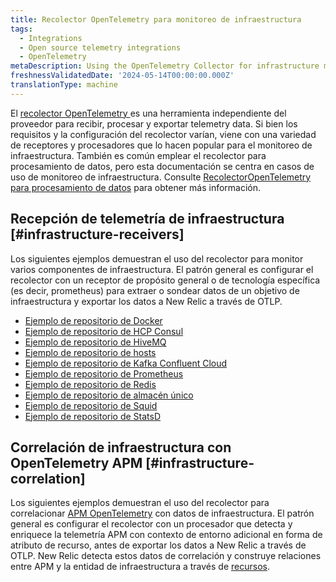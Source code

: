 ```yaml
---
title: Recolector OpenTelemetry para monitoreo de infraestructura
tags:
  - Integrations
  - Open source telemetry integrations
  - OpenTelemetry
metaDescription: Using the OpenTelemetry Collector for infrastructure monitoring
freshnessValidatedDate: '2024-05-14T00:00:00.000Z'
translationType: machine
---
```


El [recolector OpenTelemetry ](https://opentelemetry.io/docs/collector/)es una herramienta independiente del proveedor para recibir, procesar y exportar telemetry data. Si bien los requisitos y la configuración del recolector varían, viene con una variedad de receptores y procesadores que lo hacen popular para el monitoreo de infraestructura. También es común emplear el recolector para procesamiento de datos, pero esta documentación se centra en casos de uso de monitoreo de infraestructura. Consulte [RecolectorOpenTelemetry para procesamiento de datos](/docs/opentelemetry/get-started/collector-processing/opentelemetry-collector-processing-intro) para obtener más información.

## Recepción de telemetría de infraestructura [#infrastructure-receivers]

Los siguientes ejemplos demuestran el uso del recolector para monitor varios componentes de infraestructura. El patrón general es configurar el recolector con un receptor de propósito general o de tecnología específica (es decir, prometheus) para extraer o sondear datos de un objetivo de infraestructura y exportar los datos a New Relic a través de OTLP.

* [Ejemplo de repositorio de Docker](https://github.com/newrelic/newrelic-opentelemetry-examples/tree/main/other-examples/collector/docker)
* [Ejemplo de repositorio de HCP Consul](https://github.com/newrelic/newrelic-opentelemetry-examples/tree/main/other-examples/collector/hcp-consul)
* [Ejemplo de repositorio de HiveMQ](https://github.com/newrelic/newrelic-opentelemetry-examples/tree/main/other-examples/collector/hivemq)
* [Ejemplo de repositorio de hosts](https://github.com/newrelic/newrelic-opentelemetry-examples/tree/main/other-examples/collector/host-monitoring)
* [Ejemplo de repositorio de Kafka Confluent Cloud](https://github.com/newrelic/newrelic-opentelemetry-examples/tree/main/other-examples/collector/confluentcloud)
* [Ejemplo de repositorio de Prometheus](https://github.com/newrelic/newrelic-opentelemetry-examples/tree/main/other-examples/collector/prometheus)
* [Ejemplo de repositorio de Redis](https://github.com/newrelic/newrelic-opentelemetry-examples/tree/main/other-examples/collector/redis)
* [Ejemplo de repositorio de almacén único](https://github.com/newrelic/newrelic-opentelemetry-examples/tree/main/other-examples/collector/singlestore)
* [Ejemplo de repositorio de Squid](https://github.com/newrelic/newrelic-opentelemetry-examples/tree/main/other-examples/collector/squid)
* [Ejemplo de repositorio de StatsD](https://github.com/newrelic/newrelic-opentelemetry-examples/tree/main/other-examples/collector/statsd)

## Correlación de infraestructura con OpenTelemetry APM [#infrastructure-correlation]

Los siguientes ejemplos demuestran el uso del recolector para correlacionar [APM OpenTelemetry](/docs/opentelemetry/get-started/apm-monitoring/opentelemetry-apm-intro) con datos de infraestructura. El patrón general es configurar el recolector con un procesador que detecta y enriquece la telemetría APM con contexto de entorno adicional en forma de atributo de recurso, antes de exportar los datos a New Relic a través de OTLP. New Relic detecta estos datos de correlación y construye relaciones entre APM y la entidad de infraestructura a través de [recursos](/docs/opentelemetry/best-practices/opentelemetry-best-practices-resources).